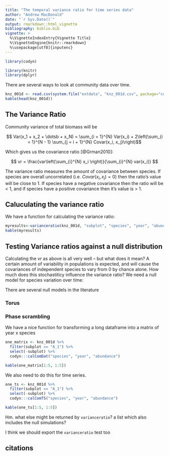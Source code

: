 ```yaml
---
title: "The temporal variance ratio for time series data"
author: "Andrew MacDonald"
date: "`r Sys.Date()`"
output: rmarkdown::html_vignette
bibliography: biblio.bib
vignette: >
  %\VignetteIndexEntry{Vignette Title}
  %\VignetteEngine{knitr::rmarkdown}
  %\usepackage[utf8]{inputenc}
---
```


```r
library(codyn)

library(knitr)
library(dplyr)
```
  

There are several ways to look at community data over time.

```r
knz_001d <- read.csv(system.file("extdata", "knz_001d.csv", package="codyn"), sep=",", header=TRUE)
kable(head(knz_001d))
```

## The Variance Ratio

Community variance of total biomass will be

$$ Var(x_1 + x_2 + \dotsb + x_N)  = \sum_{i = 1}^{N} Var(x_i) + 2\left(\sum_{i = 1}^{N - 1} \sum_{j = i + 1}^{N} Covar(x_i, x_j)\right)$$ 

Which gives us the covariance ratio [@Grman2010]:

$$ vr = \frac{var\left(\sum_{i}^{N} x_i \right)}{\sum_{i}^{N} var(x_i)} $$

The variance ratio measures the amount of covariance between species.  If species are overall uncorrelated (i.e. $Covar(x_i, x_j) = 0$) then the ratio's value will be close to 1. If species have a negative covariance then the ratio will be < 1, and if species have a positive covariance then it's value is > 1.

## Caluculating the variance ratio
We have a function for calculating the variance ratio:

```r
myresults<-varianceratio(knz_001d, "subplot", "species", "year", "abundance", 1)
kable(myresults)
```

## Testing Variance ratios against a null distribution

Calculating the $vr$ as above is all very well -- but what does it mean? A certain amount of variability in populations is expected, and will cause the covariances of independent species to vary from 0 by chance alone.  How much does this stochastiticy influence the variance ratio? We need a null model for species variation over time:

There are several null models in the literature

### Torus 

### Phase scrambling


We have a nice function for transforming a long dataframe into a matrix of year x species

```r
one_matrix <- knz_001d %>%
  filter(subplot == "A_1") %>%
  select(-subplot) %>%
  codyn:::calComDat("species", "year", "abundance")

kable(one_matrix[1:5, 1:5])
```

We also need to do this for time series.

```r
one_ts <- knz_001d %>%
  filter(subplot == "A_1") %>%
  select(-subplot) %>%
  codyn:::calComTS("species", "year", "abundance")

kable(one_ts[1:5, 1:5])
```


Hm. what else might be returned by  `varianceratio`? a list which also includes the null simulations?

I think we should export the `varianceratio` test too

## citations



